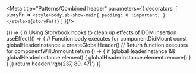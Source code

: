 
<Meta
  title="Patterns/Combined header"
  parameters={{
   decorators: [
     storyFn => `<style>body.sb-show-main{ padding: 0 !important; }</style>${storyFn()}`
   ]
}}/>


<Canvas mdxSource={globalHeader} className="tight">
  <Story name="Interactive">{() => {
    // Using Storybook hooks to clean up effects of DOM insertion
    useEffect(() => {
      // Function body executes for componentDidMount
      const globalHeaderInstance = createGlobalHeader()
      // Return function executes for componentWillUnmount
      return () => {
        if (globalHeaderInstance && globalHeaderInstance.element) {
          globalHeaderInstance.element.remove()
        }
      }
    })
    return header('rgb(237, 89, 47)')
  }}</Story>
</Canvas>
